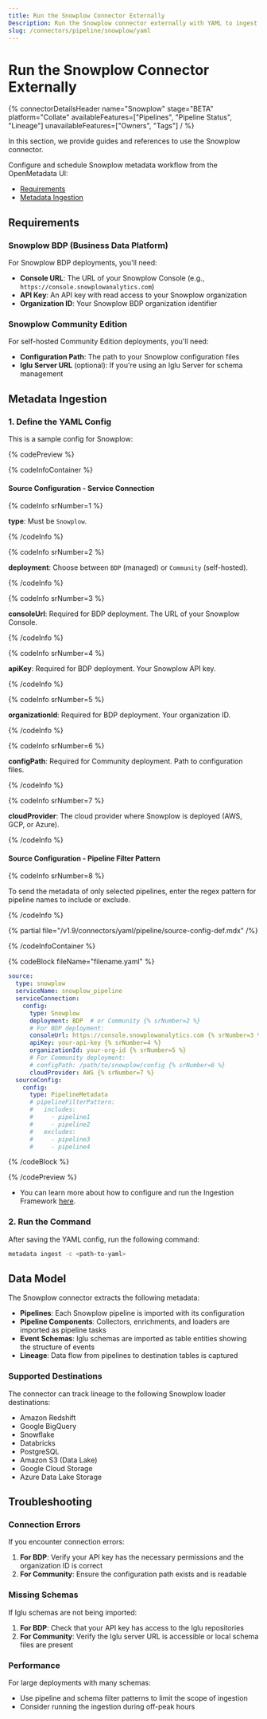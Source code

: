 ```yaml
---
title: Run the Snowplow Connector Externally
Description: Run the Snowplow connector externally with YAML to ingest pipelines, schemas, and lineage across BDP or Community deployments.
slug: /connectors/pipeline/snowplow/yaml
---
```


# Run the Snowplow Connector Externally







{% connectorDetailsHeader
name="Snowplow"
stage="BETA"
platform="Collate"
availableFeatures=["Pipelines", "Pipeline Status", "Lineage"]
unavailableFeatures=["Owners", "Tags"]
/ %}

In this section, we provide guides and references to use the Snowplow connector.

Configure and schedule Snowplow metadata workflow from the OpenMetadata UI:

- [Requirements](#requirements)
- [Metadata Ingestion](#metadata-ingestion)

<ExternalIngestionDeployment />

## Requirements

### Snowplow BDP (Business Data Platform)

For Snowplow BDP deployments, you'll need:
- **Console URL**: The URL of your Snowplow Console (e.g., `https://console.snowplowanalytics.com`)
- **API Key**: An API key with read access to your Snowplow organization
- **Organization ID**: Your Snowplow BDP organization identifier

### Snowplow Community Edition

For self-hosted Community Edition deployments, you'll need:
- **Configuration Path**: The path to your Snowplow configuration files
- **Iglu Server URL** (optional): If you're using an Iglu Server for schema management

<IngestionModeTiles yamlPath="/snippets/connectors/pipeline/snowplow/yaml" />

## Metadata Ingestion

### 1. Define the YAML Config

This is a sample config for Snowplow:

{% codePreview %}

{% codeInfoContainer %}

#### Source Configuration - Service Connection

{% codeInfo srNumber=1 %}

**type**: Must be `Snowplow`.

{% /codeInfo %}

{% codeInfo srNumber=2 %}

**deployment**: Choose between `BDP` (managed) or `Community` (self-hosted).

{% /codeInfo %}

{% codeInfo srNumber=3 %}

**consoleUrl**: Required for BDP deployment. The URL of your Snowplow Console.

{% /codeInfo %}

{% codeInfo srNumber=4 %}

**apiKey**: Required for BDP deployment. Your Snowplow API key.

{% /codeInfo %}

{% codeInfo srNumber=5 %}

**organizationId**: Required for BDP deployment. Your organization ID.

{% /codeInfo %}

{% codeInfo srNumber=6 %}

**configPath**: Required for Community deployment. Path to configuration files.

{% /codeInfo %}

{% codeInfo srNumber=7 %}

**cloudProvider**: The cloud provider where Snowplow is deployed (AWS, GCP, or Azure).

{% /codeInfo %}

#### Source Configuration - Pipeline Filter Pattern

{% codeInfo srNumber=8 %}

To send the metadata of only selected pipelines, enter the regex pattern for pipeline names to include or exclude.

{% /codeInfo %}

{% partial file="/v1.9/connectors/yaml/pipeline/source-config-def.mdx" /%}

<IngestionSinkDef />

<WorkflowConfigDef />

{% /codeInfoContainer %}

{% codeBlock fileName="filename.yaml" %}

```yaml {% isCodeBlock=true %}
source:
  type: snowplow
  serviceName: snowplow_pipeline
  serviceConnection:
    config:
      type: Snowplow
      deployment: BDP  # or Community {% srNumber=2 %}
      # For BDP deployment:
      consoleUrl: https://console.snowplowanalytics.com {% srNumber=3 %}
      apiKey: your-api-key {% srNumber=4 %}
      organizationId: your-org-id {% srNumber=5 %}
      # For Community deployment:
      # configPath: /path/to/snowplow/config {% srNumber=6 %}
      cloudProvider: AWS {% srNumber=7 %}
  sourceConfig:
    config:
      type: PipelineMetadata
      # pipelineFilterPattern:
      #   includes:
      #     - pipeline1
      #     - pipeline2
      #   excludes:
      #     - pipeline3
      #     - pipeline4
```

<IngestionSink />

<WorkflowConfig />

{% /codeBlock %}

{% /codePreview %}

- You can learn more about how to configure and run the Ingestion Framework [here](/deployment/ingestion).

### 2. Run the Command

After saving the YAML config, run the following command:

```bash
metadata ingest -c <path-to-yaml>
```

## Data Model

The Snowplow connector extracts the following metadata:

- **Pipelines**: Each Snowplow pipeline is imported with its configuration
- **Pipeline Components**: Collectors, enrichments, and loaders are imported as pipeline tasks
- **Event Schemas**: Iglu schemas are imported as table entities showing the structure of events
- **Lineage**: Data flow from pipelines to destination tables is captured

### Supported Destinations

The connector can track lineage to the following Snowplow loader destinations:
- Amazon Redshift
- Google BigQuery
- Snowflake
- Databricks
- PostgreSQL
- Amazon S3 (Data Lake)
- Google Cloud Storage
- Azure Data Lake Storage

## Troubleshooting

### Connection Errors

If you encounter connection errors:

1. **For BDP**: Verify your API key has the necessary permissions and the organization ID is correct
2. **For Community**: Ensure the configuration path exists and is readable

### Missing Schemas

If Iglu schemas are not being imported:

1. **For BDP**: Check that your API key has access to the Iglu repositories
2. **For Community**: Verify the Iglu server URL is accessible or local schema files are present

### Performance

For large deployments with many schemas:
- Use pipeline and schema filter patterns to limit the scope of ingestion
- Consider running the ingestion during off-peak hours